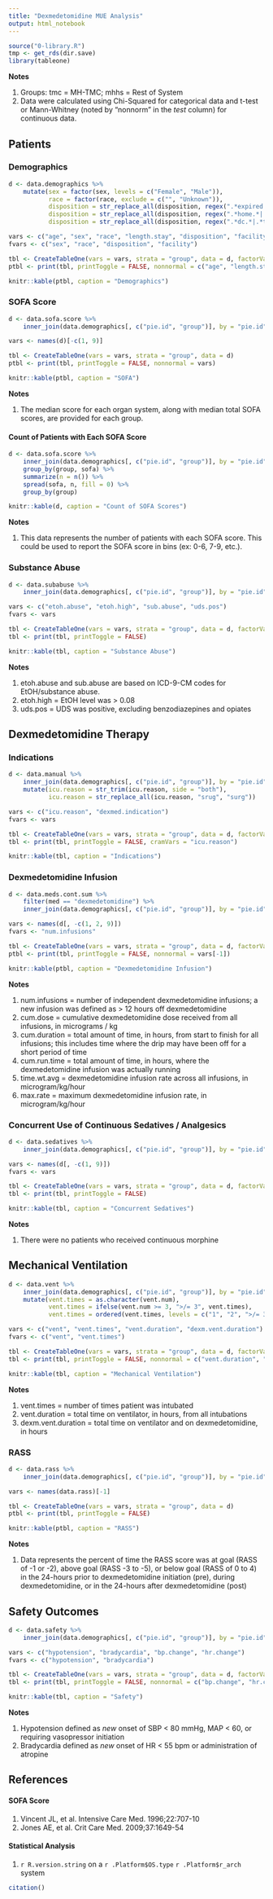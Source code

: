 ```yaml
---
title: "Dexmedetomidine MUE Analysis"
output: html_notebook
---
```


```r
source("0-library.R")
tmp <- get_rds(dir.save)
library(tableone)
```

**Notes**

1. Groups: tmc = MH-TMC; mhhs = Rest of System
1. Data were calculated using Chi-Squared for categorical data and t-test or Mann-Whitney (noted by "nonnorm" in the *test* column) for continuous data.

## Patients

### Demographics
```r
d <- data.demographics %>%
    mutate(sex = factor(sex, levels = c("Female", "Male")),
           race = factor(race, exclude = c("", "Unknown")),
           disposition = str_replace_all(disposition, regex(".*expired.*|.*hospice.*|.*deceased.*", ignore_case = TRUE), "Deceased/Hospice"),
           disposition = str_replace_all(disposition, regex(".*home.*|.*against.*", ignore_case = TRUE), "Home"),
           disposition = str_replace_all(disposition, regex(".*dc.*|.*transfer.*|.*care.*|.*skill.*", ignore_case = TRUE), "Transferred"))

vars <- c("age", "sex", "race", "length.stay", "disposition", "facility")
fvars <- c("sex", "race", "disposition", "facility")

tbl <- CreateTableOne(vars = vars, strata = "group", data = d, factorVars = fvars)
ptbl <- print(tbl, printToggle = FALSE, nonnormal = c("age", "length.stay"))

knitr::kable(ptbl, caption = "Demographics")
```

### SOFA Score

```r
d <- data.sofa.score %>%
    inner_join(data.demographics[, c("pie.id", "group")], by = "pie.id") 

vars <- names(d)[-c(1, 9)]

tbl <- CreateTableOne(vars = vars, strata = "group", data = d)
ptbl <- print(tbl, printToggle = FALSE, nonnormal = vars)

knitr::kable(ptbl, caption = "SOFA")
```

**Notes**

1. The median score for each organ system, along with median total SOFA scores, are provided for each group.

#### Count of Patients with Each SOFA Score
```r
d <- data.sofa.score %>%
    inner_join(data.demographics[, c("pie.id", "group")], by = "pie.id") %>%
    group_by(group, sofa) %>%
    summarize(n = n()) %>%
    spread(sofa, n, fill = 0) %>%
    group_by(group)

knitr::kable(d, caption = "Count of SOFA Scores")
```

**Notes**

1. This data represents the number of patients with each SOFA score. This could be used to report the SOFA score in bins (ex: 0-6, 7-9, etc.).

### Substance Abuse

```r
d <- data.subabuse %>%
    inner_join(data.demographics[, c("pie.id", "group")], by = "pie.id") 

vars <- c("etoh.abuse", "etoh.high", "sub.abuse", "uds.pos")
fvars <- vars

tbl <- CreateTableOne(vars = vars, strata = "group", data = d, factorVars = fvars)
tbl <- print(tbl, printToggle = FALSE)

knitr::kable(tbl, caption = "Substance Abuse")
```

**Notes**

1. etoh.abuse and sub.abuse are based on ICD-9-CM codes for EtOH/substance abuse.
1. etoh.high = EtOH level was > 0.08
1. uds.pos = UDS was positive, excluding benzodiazepines and opiates

## Dexmedetomidine Therapy

### Indications
```r
d <- data.manual %>%
    inner_join(data.demographics[, c("pie.id", "group")], by = "pie.id") %>%
    mutate(icu.reason = str_trim(icu.reason, side = "both"),
           icu.reason = str_replace_all(icu.reason, "srug", "surg")) 

vars <- c("icu.reason", "dexmed.indication")
fvars <- vars

tbl <- CreateTableOne(vars = vars, strata = "group", data = d, factorVars = fvars)
tbl <- print(tbl, printToggle = FALSE, cramVars = "icu.reason")

knitr::kable(tbl, caption = "Indications")
```

### Dexmedetomidine Infusion

```r
d <- data.meds.cont.sum %>%
    filter(med == "dexmedetomidine") %>%
    inner_join(data.demographics[, c("pie.id", "group")], by = "pie.id") 

vars <- names(d[, -c(1, 2, 9)])
fvars <- "num.infusions"

tbl <- CreateTableOne(vars = vars, strata = "group", data = d, factorVars = fvars)
ptbl <- print(tbl, printToggle = FALSE, nonnormal = vars[-1])

knitr::kable(ptbl, caption = "Dexmedetomidine Infusion")
```

**Notes**

1. num.infusions = number of independent dexmedetomidine infusions; a new infusion was defined as > 12 hours off dexmedetomidine
1. cum.dose = cumulative dexmedetomidine dose received from all infusions, in micrograms / kg
1. cum.duration = total amount of time, in hours, from start to finish for all infusions; this includes time where the drip may have been off for a short period of time
1. cum.run.time = total amount of time, in hours, where the dexmedetomidine infusion was actually running
1. time.wt.avg = dexmedetomidine infusion rate across all infusions, in microgram/kg/hour
1. max.rate = maximum dexmedetomidine infusion rate, in microgram/kg/hour

### Concurrent Use of Continuous Sedatives / Analgesics

```r
d <- data.sedatives %>%
    inner_join(data.demographics[, c("pie.id", "group")], by = "pie.id") 

vars <- names(d[, -c(1, 9)])
fvars <- vars

tbl <- CreateTableOne(vars = vars, strata = "group", data = d, factorVars = fvars)
tbl <- print(tbl, printToggle = FALSE)

knitr::kable(tbl, caption = "Concurrent Sedatives")
```

**Notes**

1. There were no patients who received continuous morphine

## Mechanical Ventilation

```r
d <- data.vent %>%
    inner_join(data.demographics[, c("pie.id", "group")], by = "pie.id") %>%
    mutate(vent.times = as.character(vent.num),
           vent.times = ifelse(vent.num >= 3, ">/= 3", vent.times),
           vent.times = ordered(vent.times, levels = c("1", "2", ">/= 3")))

vars <- c("vent", "vent.times", "vent.duration", "dexm.vent.duration")
fvars <- c("vent", "vent.times")

tbl <- CreateTableOne(vars = vars, strata = "group", data = d, factorVars = fvars)
tbl <- print(tbl, printToggle = FALSE, nonnormal = c("vent.duration", "dexm.vent.duration"))

knitr::kable(tbl, caption = "Mechanical Ventilation")
```

**Notes**

1. vent.times = number of times patient was intubated
1. vent.duration = total time on ventilator, in hours, from all intubations
1. dexm.vent.duration = total time on ventilator and on dexmedetomidine, in hours

### RASS

```r
d <- data.rass %>%
    inner_join(data.demographics[, c("pie.id", "group")], by = "pie.id") 

vars <- names(data.rass)[-1]

tbl <- CreateTableOne(vars = vars, strata = "group", data = d)
ptbl <- print(tbl, printToggle = FALSE)

knitr::kable(ptbl, caption = "RASS")
```

**Notes**

1. Data represents the percent of time the RASS score was at goal (RASS of -1 or -2), above goal (RASS -3 to -5), or below goal (RASS of 0 to 4) in the 24-hours prior to dexmedetomidine initiation (pre), during dexmedetomidine, or in the 24-hours after dexmedetomidine (post)

## Safety Outcomes

```r
d <- data.safety %>%
    inner_join(data.demographics[, c("pie.id", "group")], by = "pie.id") 

vars <- c("hypotension", "bradycardia", "bp.change", "hr.change")
fvars <- c("hypotension", "bradycardia")

tbl <- CreateTableOne(vars = vars, strata = "group", data = d, factorVars = fvars)
tbl <- print(tbl, printToggle = FALSE, nonnormal = c("bp.change", "hr.change"))

knitr::kable(tbl, caption = "Safety")
```

**Notes**

1. Hypotension defined as *new* onset of SBP < 80 mmHg, MAP < 60, or requiring vasopressor initiation
1. Bradycardia defined as *new* onset of HR < 55 bpm or administration of atropine

## References

#### SOFA Score
1. Vincent JL, et al. Intensive Care Med. 1996;22:707-10
1. Jones AE, et al. Crit Care Med. 2009;37:1649-54

#### Statistical Analysis

1. `r R.version.string` on a `r .Platform$OS.type` `r .Platform$r_arch` system
```r
citation()
```

